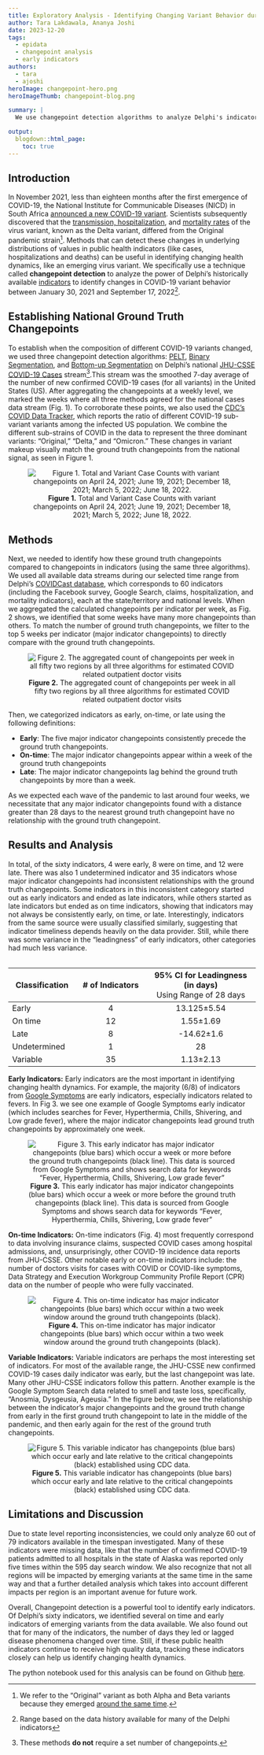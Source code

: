 ```yaml
---
title: Exploratory Analysis - Identifying Changing Variant Behavior during a Pandemic
author: Tara Lakdawala, Ananya Joshi
date: 2023-12-20
tags:
  - epidata
  - changepoint analysis
  - early indicators
authors:
  - tara
  - ajoshi
heroImage: changepoint-hero.png
heroImageThumb: changepoint-blog.png

summary: | 
  We use changepoint detection algorithms to analyze Delphi's indicators and classify them as early, on-time, late, undefined, or undetermined. 

output:
  blogdown::html_page:
    toc: true
---
```



## Introduction

In November 2021, less than eighteen months after the first emergence of COVID-19, the National Institute for Communicable Diseases (NICD) in South Africa [announced a new COVID-19 variant](https://www.nicd.ac.za/covid-19-update-delta-variant-in-south-africa/). Scientists subsequently discovered that the [transmission, hospitalization](https://www.yalemedicine.org/news/covid-19-variants-of-concern-omicron), and [mortality rates](https://www.ncbi.nlm.nih.gov/pmc/articles/PMC10125879/) of the virus variant, known as the Delta variant, differed from the Original pandemic strain^[We refer to the “Original” variant as both Alpha and Beta variants because they emerged [around the same time](https://www.verywellhealth.com/covid-variants-timeline-6741198#toc-b117-alpha).]. Methods that can detect these changes in underlying distributions of values in public health indicators (like cases, hospitalizations and deaths) can be useful in identifying changing health dynamics, like an emerging virus variant. We specifically use a technique called **changepoint detection** to analyze the power of Delphi’s historically available [indicators](https://cmu-delphi.github.io/delphi-epidata/api/covidcast_signals.html) to identify changes in COVID-19 variant behavior between January 30, 2021 and September 17, 2022^[Range based on the data history available for many of the Delphi indicators]. 

## Establishing National Ground Truth Changepoints

To establish when the composition of different COVID-19 variants changed, we used three changepoint detection algorithms: [PELT](https://centre-borelli.github.io/ruptures-docs/user-guide/detection/pelt/), [Binary Segmentation](https://centre-borelli.github.io/ruptures-docs/user-guide/detection/binseg/), and [Bottom-up Segmentation](https://centre-borelli.github.io/ruptures-docs/user-guide/detection/bottomup/) on Delphi’s national [JHU-CSSE COVID-19 Cases](https://cmu-delphi.github.io/delphi-epidata/api/covidcast-signals/jhu-csse.html) stream^[These methods **do not** require a set number of changepoints.].This stream was the smoothed 7-day average of the number of new confirmed COVID-19 cases (for all variants) in the United States (US). After aggregating the changepoints at a weekly level, we marked the weeks where all three methods agreed for the national cases data stream (Fig. 1). To corroborate these points, we also used the [CDC’s COVID Data Tracker](https://covid.cdc.gov/covid-data-tracker/#variant-proportions), which reports the ratio of different COVID-19 sub-variant variants among the infected US population. We combine the different sub-strains of COVID in the data to represent the three dominant variants: “Original,” “Delta,” and “Omicron.” These changes in variant makeup visually match the ground truth changepoints from the national signal, as seen in Figure 1.

<center>
![**Figure 1.** Total and Variant Case Counts with variant changepoints on April 24, 2021; June 19, 2021; December 18, 2021; March 5, 2022; June 18, 2022.](/blog/2023-12-20-changepoint_explore_files/image3.png)
</center>

## Methods

Next, we needed to identify how these ground truth changepoints compared to changepoints in indicators (using the same three algorithms). We used all available data streams during our selected time range from Delphi’s [COVIDCast database](https://cmu-delphi.github.io/delphi-epidata/), which corresponds to 60 indicators (including the Facebook survey, Google Search, claims, hospitalization, and mortality indicators), each at the state/territory and national levels. When we aggregated the calculated changepoints per indicator per week, as Fig. 2 shows, we identified that some weeks have many more changepoints than others. To match the number of ground truth changepoints, we filter to the top 5 weeks per indicator (major indicator changepoints) to directly compare with the ground truth changepoints. 

<center>
![**Figure 2.** The aggregated count of changepoints per week in all fifty two regions by all three algorithms for estimated COVID related outpatient doctor visits](/blog/2023-12-20-changepoint_explore_files/image5.png)</center>

Then, we categorized indicators as early, on-time, or late using the following definitions: 

- **Early**: The five major indicator changepoints consistently precede the ground truth changepoints. 
- **On-time**: The major indicator changepoints appear within a week of the ground truth changepoints
- **Late**: The  major indicator changepoints lag behind the ground truth changepoints by more than a week. 

As we expected each wave of the pandemic to last around four weeks, we necessitate that any major indicator changepoints found with a distance greater than 28 days to the nearest ground truth changepoint have no relationship with the ground truth changepoint.

## Results and Analysis

In total, of the sixty indicators, 4 were early, 8 were on time, and 12 were late. There was also 1 undetermined indicator and 35 indicators whose major indicator changepoints had inconsistent relationships with the ground truth changepoints. Some indicators in this inconsistent category started out as early indicators and ended as late indicators, while others started as late indicators but ended as on time indicators, showing that indicators may not always be consistently early, on time, or late. 
Interestingly, indicators from the same source were usually classified similarly, suggesting that indicator timeliness depends heavily on the data provider. Still, while there was some variance in the "leadingness" of early indicators, other categories had much less variance. 

<center>
<table>
|<span style='text-align: left;'>Classification</span> | # of Indicators |95% CI for Leadingness (in days)  </br> <span style="font-weight:normal">Using Range of 28 days</span> |
|-----------------------|:----------------------:|:-----------------------------------:|
| Early            | 4     | 13.125±5.54                       |
| On time          | 12    | 1.55±1.69                         |
| Late             | 8     | -14.62±1.6                        |
| Undetermined    | 1     | 28                                |
| Variable        | 35    | 1.13±2.13                         |
</center>
</table>

**Early Indicators:** Early indicators are the most important in identifying changing health dynamics. For example, the majority (6/8) of indicators from [Google Symptoms](https://cmu-delphi.github.io/delphi-epidata/api/covidcast-signals/google-symptoms.html#symptom-set) are early indicators, especially indicators related to fevers. In Fig 3. we see one example of Google Symptoms early indicator (which includes searches for Fever, Hyperthermia, Chills, Shivering, and Low grade fever), where the major indicator changepoints lead ground truth changepoints by approximately one week.

<center>![**Figure 3.** This early indicator has major indicator changepoints (blue bars) which occur a week or more before the ground truth changepoints (black line). This data is sourced from Google Symptoms and shows search data for keywords “Fever, Hyperthermia, Chills, Shivering, Low grade fever”](/blog/2023-12-20-changepoint_explore_files/image2.png)</center>

**On-time Indicators:** On-time indicators (Fig. 4) most frequently correspond to data involving insurance claims, suspected COVID cases among hospital admissions, and, unsurprisingly, other COVID-19 incidence data reports from JHU-CSSE. Other notable early or on-time indicators include: the number of doctors visits for cases with COVID or COVID-like symptoms, Data Strategy and Execution Workgroup Community Profile Report (CPR) data on the number of people who were fully vaccinated.

<center>
![**Figure 4.** This on-time indicator has major indicator changepoints (blue bars) which occur within a two week window around the ground truth changepoints (black).](/blog/2023-12-20-changepoint_explore_files/image1.png)</center>

**Variable Indicators:** Variable indicators are perhaps the most interesting set of indicators. For most of the available range, the JHU-CSSE new confirmed COVID-19 cases daily indicator was early, but the last changepoint was late. Many other JHU-CSSE indicators follow this pattern. Another example is the Google Symptom Search data related to smell and taste loss, specifically, “Anosmia, Dysgeusia, Ageusia.” In the figure below, we see the relationship between the indicator’s major changepoints and the ground truth change from early in the first ground truth changepoint to late in the middle of the pandemic, and then early again for the rest of the ground truth changepoints.

<center>
![**Figure 5.** This variable indicator has changepoints (blue bars) which occur early and late relative to the critical changepoints (black) established using CDC data.](/blog/2023-12-20-changepoint_explore_files/image4.png)
</center>


## Limitations and Discussion

Due to state level reporting inconsistencies, we could only analyze 60 out of 79 indicators available in the timespan investigated. Many of these indicators were missing data, like that the number of confirmed COVID-19 patients admitted to all hospitals in the state of Alaska was reported only five times within the 595 day search window. We also recognize that not all regions will be impacted by emerging variants at the same time in the same way and that a further detailed analysis which takes into account different impacts per region is an important avenue for future work.

Overall, Changepoint detection is a powerful tool to identify early indicators. Of Delphi's sixty indicators, we identified several on time and early indicators of emerging variants from the data available. We also found out that for many of the indicators, the number of days they led or lagged disease phenomena changed over time. Still, if these public health indicators continue to receive high quality data, tracking these indicators closely can help us identify changing health dynamics. 

The python notebook used for this analysis can be found on Github [here](https://github.com/TaraLakdawala/covid-changepoint-detection-exploration).


